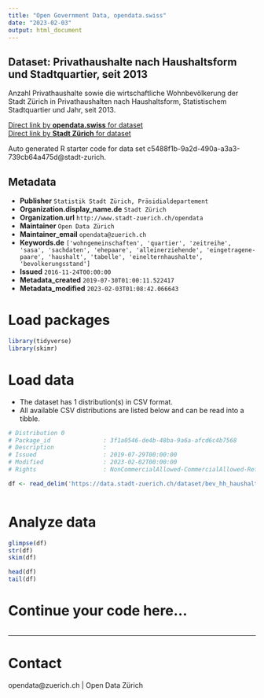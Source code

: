 ```yaml
---
title: "Open Government Data, opendata.swiss"
date: "2023-02-03"
output: html_document
---
```


## Dataset: Privathaushalte nach Haushaltsform und Stadtquartier, seit 2013


Anzahl Privathaushalte sowie die wirtschaftliche Wohnbevölkerung der Stadt Zürich in Privathaushalten nach Haushaltsform, Statistischem Stadtquartier und Jahr, seit 2013.


[Direct link by **opendata.swiss** for dataset](https://opendata.swiss/de/dataset/privathaushalte-nach-haushaltsform-und-stadtquartier-seit-20131)<br>
[Direct link by **Stadt Zürich** for dataset](https://data.stadt-zuerich.ch/dataset/bev_hh_haushaltsform_quartier_seit2013_od3805)

Auto generated R starter code for data set c5488f1b-9a2d-490a-a3a3-739cb64a475d@stadt-zurich.

## Metadata

- **Publisher** `Statistik Stadt Zürich, Präsidialdepartement`
- **Organization.display_name.de** `Stadt Zürich`
- **Organization.url** `http://www.stadt-zuerich.ch/opendata`
- **Maintainer** `Open Data Zürich`
- **Maintainer_email** `opendata@zuerich.ch`
- **Keywords.de** `['wohngemeinschaften', 'quartier', 'zeitreihe', 'sasa', 'sachdaten', 'ehepaare', 'alleinerziehende', 'eingetragene-paare', 'haushalt', 'tabelle', 'einelternhaushalte', 'bevolkerungsstand']`
- **Issued** `2016-11-24T00:00:00`
- **Metadata_created** `2019-07-30T01:00:11.522417`
- **Metadata_modified** `2023-02-03T01:08:42.066643`


# Load packages

```r

library(tidyverse)
library(skimr)

```

# Load data

-   The dataset has 1 distribution(s) in CSV format.
-   All available CSV distributions are listed below and can be read into a tibble.

```r

# Distribution 0
# Package_id               : 3f1a0546-de4b-48ba-9a6a-afcd6c4b7568
# Description              : 
# Issued                   : 2019-07-29T00:00:00
# Modified                 : 2023-02-02T00:00:00
# Rights                   : NonCommercialAllowed-CommercialAllowed-ReferenceNotRequired

df <- read_delim('https://data.stadt-zuerich.ch/dataset/bev_hh_haushaltsform_quartier_seit2013_od3805/download/BEV380OD3805.csv')



```

# Analyze data

```r

glimpse(df)
str(df)
skim(df)

head(df)
tail(df)

```

# Continue your code here...

```r

```

------------------------------------------------------------------------

# Contact

opendata@zuerich.ch | Open Data Zürich
